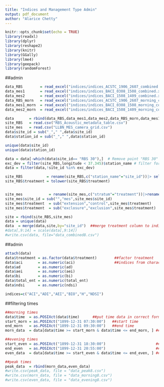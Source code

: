 ---
title: "Indices and Management Type Admin"
output: pdf_document
author: "Alarice Chetty"
---

```{r setup, include=FALSE, echo=FALSE}
knitr::opts_chunk$set(echo = TRUE)
library(readxl)
library(dplyr)
library(reshape2)
library(knitr)
library(GGally)
library(lme4)
library(geepack)
library(randomForest)
```

##admin
```{r data,include=FALSE, echo=FALSE}
data_RBS        = read_excel("indices/indices_ACSTC_1906_2607_combined.xlsx")  ##indices data
data_mes1       = read_excel("indices/indices_BACI_0308_1508_combined.xlsx")   ##indices data
data_mes2       = read_excel("indices/indices_BACI_1508_1409_combined.xlsx")   ##indices data 
data_RBS_morn   = read_excel("indices/indices_ACSTC_1906_2607_morning_combined.xlsx") ##indices data
data_mes1_morn  = read_excel("indices/indices_BACI_0308_1508_morning_combined.xlsx")  ##indices data
data_mes2_morn  = read_excel("indices/indices_BACI_1508_1409_morning_combined.xlsx")  ##indices data 

data       = rbind(data_RBS,data_mes1,data_mes2,data_RBS_morn,data_mes1_morn,data_mes2_morn)  ##combine data
site_RBS   = read.csv("RBS_Acoustic_metadata_table.csv")                ##site RBS data
site_mes   = read.csv("LLBN_MES_camera_grid.csv")                             ##site MES data
data$site_id = sub("_"," ",data$site_id)
data$station_id = sub("_"," ",data$station_id)

unique(data$site_id)
unique(data$station_id)

data = data[-which(data$site_id== "RBS 30"),]  # Remove point "RBS 30"
exc_dev = filter(site_RBS,longitude < 37.345)$station_name # filter for Lewa - RBS data
data = filter(data,!site_id %in% exc_dev)

site_RBS           = rename(site_RBS,c("station_name"="site_id"))|> select(site_id,treatment) ##retrieving treatment
site_RBS$treatment = tolower(site_RBS$treatment)                        ##lower case


site_mes            = rename(site_mes,c("stratum"="treatment"))|>rename(c("seq_id"="site_id"))|>select(site_id,treatment) ##retrieving treatment
site_mes$site_id = sub("","mes",site_mes$site_id)                       ##format
site_mes$treatment  = sub("extension","control",site_mes$treatment)    ##format
site_mes$treatment  = sub("exclosure","exclusion",site_mes$treatment)   ##format

site = rbind(site_RBS,site_mes)                                         ##combine site data
data = unique(data)
data  = merge(data,site,by="site_id")  ##merge treatment column to indices data
#data[,9:14] = scale(data[,9:14])
#write.csv(data, file="data_combined8.csv")
```

##admin
```{r structure, include=FALSE, echo=FALSE}
attach(data)
data$treatment = as.factor(data$treatment)        ##factor treatment
data$aci       = as.numeric(aci)                  ##indices from character to numeric
data$ad        = as.numeric(ad)
data$aei       = as.numeric(aei)
data$bi        = as.numeric(bi)
data$total_ent = as.numeric(total_ent)
data$ndsi      = as.numeric(ndsi)

indices=c("ACI","ADI","AEI","BIO","H","NDSI")

```

##filtering times
```{r times, include=FALSE, echo=FALSE}
##morning times 
data$time  = as.POSIXct(data$time)      ##put time data in correct form
start_morn = as.POSIXct("1899-12-31 07:30:00")   ##start time
end_morn   = as.POSIXct("1899-12-31 09:30:00")   ##end time
morn_data  = data[data$time >= start_morn & data$time <= end_morn, ] ##filter time 

##evening times 
start_even = as.POSIXct("1899-12-31 18:30:00")                       ##start time
end_even   = as.POSIXct("1899-12-31 20:55:00")                       ##end time
even_data  = data[data$time >= start_even & data$time <= end_even, ] ##filter time 

##peak times
peak_data  = rbind(morn_data,even_data)
#write.csv(peak_data, file = "data_peak8.csv")
#write.csv(morn_data, file = "data_morning8.csv")
#write.csv(even_data, file = "data_evening8.csv")
```
